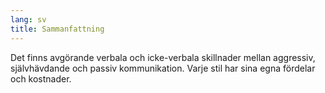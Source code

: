 ```yaml
---
lang: sv
title: Sammanfattning
---
```


Det finns avgörande verbala och icke-verbala skillnader mellan
aggressiv, självhävdande och passiv kommunikation. Varje stil har sina
egna fördelar och kostnader.
